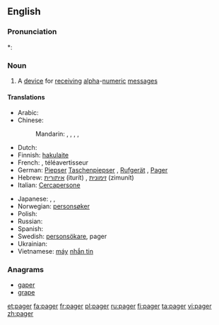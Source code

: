 ==English==

===Pronunciation===
*: {{rhymes|eɪdʒə(r)}}

===Noun===
{{en-noun}}

# A [[device]] for [[receive|receiving]] [[alpha]]-[[numeric]] [[message]]s

====Translations====
{{trans-top|device}}
* Arabic: {{t|ar|بيجر|m|tr=beyjer, peyjer|sc=Arab}}
* Chinese:
*: Mandarin: {{t|zh|呼叫器|tr=hūjiàoqì|sc=Hani}},  {{t|zh|BB機|sc=Hani}},  {{t|zh|BB机|tr=bībī-jī|sc=Hani}}, {{t|zh|BP機|sc=Hani}},  {{t|zh|BP机|tr=bīpī-jī|sc=Hani}}
* Dutch: {{t|nl|bieper}}
* Finnish: [[hakulaite]]
* French: {{t+|fr|bip|m}}, téléavertisseur
* German: [[Piepser]] {{m}} [[Taschenpiepser]] {{m}}, [[Rufgerät]] {{n}}, [[Pager]] {{m}}
* Hebrew: [[איתורית]] (iturít) {{f}}, [[זימונית]] (zimunít) {{f}}
* Italian: [[Cercapersone]] {{m}}
{{trans-mid}}
* Japanese: {{t-|ja|ポケットベル|tr=pokettoberu|sc=Jpan}},  {{t|ja|ポケベル|tr=pokeberu|sc=Jpan}},  {{t|ja|ページャ|tr=pēja|sc=Jpan}}
* Norwegian: [[personsøker]] {{m}}
* Polish: {{l|pl|pager}} {{m}}
* Russian: {{t|ru|пейджер|tr=péjdžer|m|sc=Cyrl}}
* Spanish: {{t|es|buscapersonas|m}}
* Swedish: [[personsökare]], pager
* Ukrainian: {{t|uk|пейджер|tr=péjdžer|m|sc=Cyrl}}
* Vietnamese: [[máy]] [[nhắn tin]]
{{trans-bottom}}

===Anagrams===
* [[gaper]]
* [[grape]]

[[et:pager]]
[[fa:pager]]
[[fr:pager]]
[[pl:pager]]
[[ru:pager]]
[[fi:pager]]
[[ta:pager]]
[[vi:pager]]
[[zh:pager]]